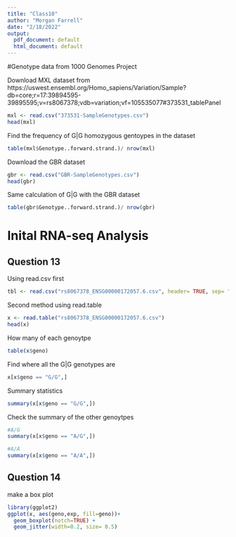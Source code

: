 ```yaml
---
title: "Class10"
author: "Morgan Farrell"
date: "2/18/2022"
output:
  pdf_document: default
  html_document: default
---
```

#Genotype data from 1000 Genomes Project 

Download MXL dataset from https://uswest.ensembl.org/Homo_sapiens/Variation/Sample?db=core;r=17:39894595-39895595;v=rs8067378;vdb=variation;vf=105535077#373531_tablePanel

```r
mxl <- read.csv("373531-SampleGenotypes.csv")
head(mxl)
```

Find the frequency of G|G homozygous gentoypes in the dataset
```r
table(mxl$Genotype..forward.strand.)/ nrow(mxl)
```

Download the GBR dataset
```r
gbr <- read.csv("GBR-SampleGenotypes.csv")
head(gbr)
```

Same calculation of G|G with the GBR dataset
```r
table(gbr$Genotype..forward.strand.)/ nrow(gbr)
```

# Inital RNA-seq Analysis

## Question 13

Using read.csv first
```r
tbl <- read.csv("rs8067378_ENSG00000172057.6.csv", header= TRUE, sep= "")
```

Second method using read.table
```r
x <- read.table("rs8067378_ENSG00000172057.6.csv")
head(x)
```

How many of each genoytpe
```r
table(x$geno)
```

Find where all the G|G genotypes are
```r
x[x$geno == "G/G",]
```

Summary statistics
```r
summary(x[x$geno == "G/G",])
```
Check the summary of the other genoytpes
```r
#A/G
summary(x[x$geno == "A/G",])
```

```r
#A/A
summary(x[x$geno == "A/A",])
```
## Question 14

make a box plot
```r
library(ggplot2)
ggplot(x, aes(geno,exp, fill=geno))+
  geom_boxplot(notch=TRUE) +
  geom_jitter(width=0.2, size= 0.5)
```


